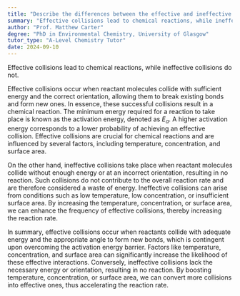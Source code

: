 ```yaml
---
title: "Describe the differences between the effective and ineffective collision"
summary: "Effective collisions lead to chemical reactions, while ineffective collisions do not result in any reaction occurring."
author: "Prof. Matthew Carter"
degree: "PhD in Environmental Chemistry, University of Glasgow"
tutor_type: "A-Level Chemistry Tutor"
date: 2024-09-10
---
```


Effective collisions lead to chemical reactions, while ineffective collisions do not.

Effective collisions occur when reactant molecules collide with sufficient energy and the correct orientation, allowing them to break existing bonds and form new ones. In essence, these successful collisions result in a chemical reaction. The minimum energy required for a reaction to take place is known as the activation energy, denoted as $E_a$. A higher activation energy corresponds to a lower probability of achieving an effective collision. Effective collisions are crucial for chemical reactions and are influenced by several factors, including temperature, concentration, and surface area.

On the other hand, ineffective collisions take place when reactant molecules collide without enough energy or at an incorrect orientation, resulting in no reaction. Such collisions do not contribute to the overall reaction rate and are therefore considered a waste of energy. Ineffective collisions can arise from conditions such as low temperature, low concentration, or insufficient surface area. By increasing the temperature, concentration, or surface area, we can enhance the frequency of effective collisions, thereby increasing the reaction rate.

In summary, effective collisions occur when reactants collide with adequate energy and the appropriate angle to form new bonds, which is contingent upon overcoming the activation energy barrier. Factors like temperature, concentration, and surface area can significantly increase the likelihood of these effective interactions. Conversely, ineffective collisions lack the necessary energy or orientation, resulting in no reaction. By boosting temperature, concentration, or surface area, we can convert more collisions into effective ones, thus accelerating the reaction rate.
    